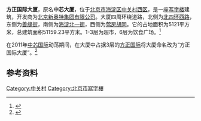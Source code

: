 {{Coord|39.9846276|116.3132278|type:landmark_region:CN-11_source:GoogleMaps|display=title}}
{{Infobox building
| building_name       = 方正国际大厦
| former_names        = 中芯大厦
| image               = Founder International Mansion (20170920115401).jpg
| caption             = 
| map_type            = 
| altitude            = 
| building_type       = [[写字楼|写字楼]]
| structural_system   = [[框架结构|框架结构]]
| location            = 
| address             = 
| owner               = [[北京新奥特集团有限公司|北京新奥特集团有限公司]]
| landlord            = 
| coordinates         = 
| floor_count         = 17
}}

'''方正国际大厦'''，原名'''中芯大厦'''，位于[[北京市|北京市]][[海淀区|海淀区]][[中关村西区|中关村西区]]，是一座[[写字楼|写字楼]]建筑，开发商为[[北京新奥特集团有限公司|北京新奥特集团有限公司]]。大厦四周环绕道路，北侧为[[北四环西路_(北京)|北四环西路]]，东侧为[[善缘街|善缘街]]，南侧为[[海淀北一街|海淀北一街]]，西侧为[[莺房胡同|莺房胡同]]。它的占地面积为5121平方米，总建筑面积51159.23平方米。1-3层为超市，6层为饮食广场。<ref>{{cite web|url=http://www.xzlou.com/html/build_zhongxindasha.htm|title=中芯大厦|accessdate=2012-03-16|archive-url=https://web.archive.org/web/20110918145137/http://www.xzlou.com/html/build_zhongxindasha.htm|archive-date=2011-09-18|dead-url=yes}}</ref>

在2011年[[中芯国际|中芯国际]]动荡期间，在大厦中占据3层的[[方正国际|方正国际]]将大厦命名改为“方正国际大厦”。<ref>{{cite news|url=http://tech.sina.com.cn/it/2011-06-28/09425700162.shtml|title=中关村中芯大厦将改名为方正国际大厦|author=萧然|date=2011-06-28|accessdate=2012-03-16|archive-date=2016-03-04|archive-url=https://web.archive.org/web/20160304130742/http://tech.sina.com.cn/it/2011-06-28/09425700162.shtml|dead-url=no}}</ref>

== 参考资料 ==
{{reflist}}

[[Category:中关村|Category:中关村]]
[[Category:北京市寫字樓|Category:北京市寫字樓]]